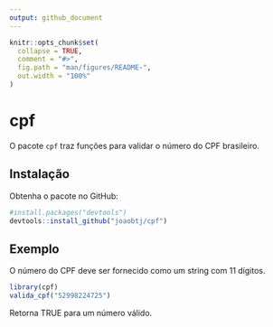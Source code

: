 ```yaml
---
output: github_document
---
```


<!-- README.md is generated from README.Rmd. Please edit that file -->

```r
knitr::opts_chunk$set(
  collapse = TRUE,
  comment = "#>",
  fig.path = "man/figures/README-",
  out.width = "100%"
)
```

# cpf

O pacote `cpf` traz funções para validar o número do CPF brasileiro.

<!-- badges: start -->
<!-- badges: end -->


## Instalação

Obtenha o pacote no GitHub:

``` r
#install.packages("devtools")
devtools::install_github("joaobtj/cpf")
```

## Exemplo

O número do CPF deve ser fornecido como um string com 11 dígitos.

```r
library(cpf)
valida_cpf("52998224725")
```

Retorna TRUE para um número válido.
